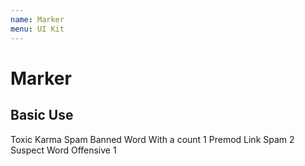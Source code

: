 ```yaml
---
name: Marker
menu: UI Kit
---
```



# Marker

## Basic Use

<Playground>
  <HorizontalGutter>
    <Flex itemGutter>
      <Marker color="reported">Toxic</Marker>
      <Marker color="reported">Karma</Marker>
      <Marker color="reported">Spam</Marker>
      <Marker color="reported">Banned Word</Marker>
      <Marker color="reported">
        With a count <Count>1</Count>
      </Marker>
    </Flex>
    <Flex itemGutter>
      <Marker color="pending">Premod</Marker>
      <Marker color="pending">Link</Marker>
    </Flex>
    <Flex itemGutter>
      <Marker color="reported" variant="filled">
        Spam <Count>2</Count>
      </Marker>
      <Marker color="reported" variant="filled">
        Suspect Word
      </Marker>
      <Marker color="reported" variant="filled">
        Offensive <Count>1</Count>
      </Marker>
    </Flex>
  </HorizontalGutter>
</Playground>
